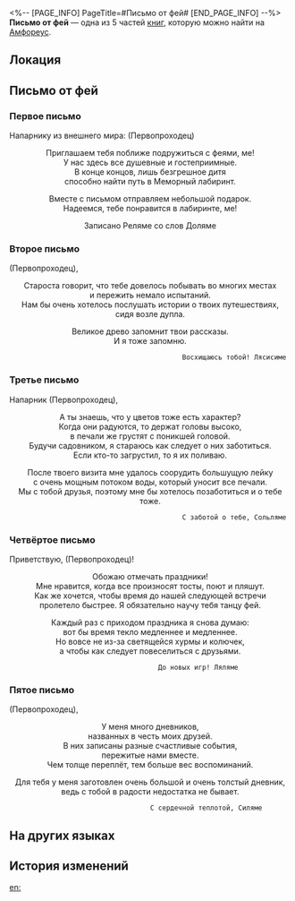 <%-- [PAGE_INFO]
PageTitle=#Письмо от фей#
[END_PAGE_INFO] --%>
{{Дополнить}}
{{Книга Инфобокс
|id           = 572
|partIds      = 191901;191902;191903;191904;191905
|Название     = 
|Изображение  = Предмет Книга Амфореус 1.png
|Мир          = Амфореус
|Томов        = 5
|Автор        = <!--нужно добавить-->
|Описание     = Это письмо было обнаружено в почтовом ящике Меморного лабиринта. В строке с именем получателя записано ваше имя. Феи передают вам благословение.
|Том1         = {{tx}}
|Источник1    = {{tx|Отсутствует источник}}
|Том2         = {{tx}}
|Источник2    = {{tx|Отсутствует источник}}
|Том3         = {{tx}}
|Источник3    = {{tx|Отсутствует источник}}
|Том4         = {{tx}}
|Источник4    = {{tx|Отсутствует источник}}
|Том5         = {{tx}}
|Источник5    = {{tx|Отсутствует источник}}
|Персонажи    = 
|Фракции      = 
}}
'''Письмо от фей''' — одна из 5 частей [[Книги|книг]], которую можно найти на [[Амфореус]].

==Локация==
{{Отметка карты|<!--название карты-->|<!--id отметки-->}}

==Письмо от фей==
===Первое письмо===
Напарнику из внешнего мира: (Первопроходец)

<div align="center">Приглашаем тебя поближе подружиться с феями, ме!<br />
У нас здесь все душевные и гостеприимные.<br />
В конце концов, лишь безгрешное дитя<br />
способно найти путь в Меморный лабиринт.

Вместе с письмом отправляем небольшой подарок.<br />
Надеемся, тебе понравится в лабиринте, ме!

Записано Реляме со слов Доляме</div>

===Второе письмо===
{{MC|ж=Дорогая|м=Дорогой}} (Первопроходец),

<div align="center">Староста говорит, что тебе довелось побывать во многих местах<br />
и пережить немало испытаний.<br />
Нам бы очень хотелось послушать истории о твоих путешествиях,<br />
сидя возле дупла.

Великое древо запомнит твои рассказы.<br />
И я тоже запомню.

                                           Восхищаюсь тобой! Лясисиме</div>

===Третье письмо===
Напарник (Первопроходец),

<div align="center">А ты знаешь, что у цветов тоже есть характер?<br />
Когда они радуются, то держат головы высоко,<br />
в печали же грустят с поникшей головой.<br />
Будучи садовником, я стараюсь как следует о них заботиться.<br />
Если кто-то загрустил, то я их поливаю.

После твоего визита мне удалось соорудить большущую лейку<br />
с очень мощным потоком воды, который уносит все печали.<br />
Мы с тобой друзья, поэтому мне бы хотелось позаботиться и о тебе тоже.

                                           С заботой о тебе, Сольляме</div>

===Четвёртое письмо===
Приветствую, (Первопроходец)!

<div align="center">Обожаю отмечать праздники!<br />
Мне нравится, когда все произносят тосты, поют и пляшут.<br />
Как же хочется, чтобы время до нашей следующей встречи<br />
пролетело быстрее. Я обязательно научу тебя танцу фей.

Каждый раз с приходом праздника я снова думаю:<br />
вот бы время текло медленнее и медленнее.<br />
Но вовсе не из-за светящейся хурмы и колючек,<br />
а чтобы как следует повеселиться с друзьями.

                         До новых игр! Ляляме</div>

===Пятое письмо===
{{MC|ж=Дорогая гостья|м=Дорогой гость}} (Первопроходец),

<div align="center">У меня много дневников,<br />
названных в честь моих друзей.<br />
В них записаны разные счастливые события,<br />
пережитые нами вместе.<br />
Чем толще переплёт, тем больше вес воспоминаний.

Для тебя у меня заготовлен очень большой и очень толстый дневник,<br />
ведь с тобой в радости недостатка не бывает.

                             С сердечной теплотой, Силяме</div>

==На других языках==
{{На других языках
|en   = Letter from the Fairies
|zhs  = 来自妖精的信
|zht  = 來自妖精的信
|ja   = 妖精からの手紙
|ko   = 요정이 보낸 편지
|es   = Cartas de las hadas
|fr   = Lettres des fées
|ru   = Письмо от фей
|th   = จดหมายจากภูต
|vi   = Lá Thư Từ Yêu Tinh
|de   = Brief von der Fee
|id   = Surat dari Peri
|pt   = Carta das Fadas
}}

==История изменений==
{{История изменений|3.5}}

[[en:]]